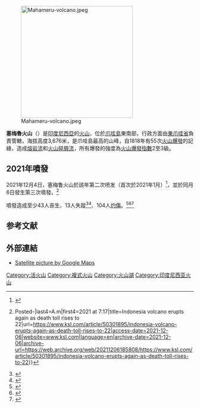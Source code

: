 {{Expand language|1=en|time=2021-12-07T16:36:05+00:00}}
{{Infobox mountain
| Name = 塞梅魯火山
| other_name = Gunung Semeru
| Photo = Semeru.jpg
| photo_caption = 塞梅魯火山（攝於1985年）
| elevation_m = 3,676
| elevation_ref = 
| prominence_m = 3,676
| prominence_ref = 
| map = Indonesia Java
| map_caption = 於[[爪哇島|爪哇島]]的位置
| label_position = 
| listing = 
| Location = {{INA}}[[爪哇島|爪哇島]]
| coordinates = {{coord|08|06|28|S|112|55|19|E|type:mountain_scale:100000_region:ID-JI|display=inline,title}}
| coordinates_ref = 
| topo = 
| Type = [[複式火山|複式火山]]
| volcanic_arc/belt = [[巽他島弧|巽他島弧]]／[[環太平洋火山帶|環太平洋火山帶]]
| age = 
| Last eruption = 2021年12月4日（持續）<ref name="Semeru volcano on Volcano Discovery">{{Cite news |url=https://www.volcanodiscovery.com/semeru.html |title=Semeru volcano |publisher=VolcanoDiscovery |date=2018-02-19 |accessdate=2021-12-08 |language=en |archive-date=2020-10-07 |archive-url=https://web.archive.org/web/20201007125303/https://www.volcanodiscovery.com/semeru.html }}</ref>
| First ascent = 不詳
| easiest_route = 步行
}}
[[File:Mahameru-volcano.jpeg|300px]]

'''塞梅魯火山'''（{{lang-id|Gunung Semeru}}）是[[印度尼西亞|印度尼西亞]]的[[火山|火山]]，位於[[爪哇島|爪哇島]]東南部，行政方面由[[東爪哇省|東爪哇省]]負責管轄，海拔高度3,676米，是爪哇島最高的山峰，自1818年有55次[[火山爆發|火山爆發]]的記綠，造成[[熔岩|熔岩流]]和[[火山碎屑流|火山碎屑流]]，所有爆發的強度為[[火山爆發指數|火山爆發指數]]2至3級。

== 2021年噴發 ==
2021年12月4日，塞梅鲁火山於該年第二次喷发（首次於2021年1月）<ref name=sfchron20211204>{{cite news |date=2021-12-04 |title=Indonesia's Semeru volcano erupts, spews huge ash cloud |url=https://www.sfchronicle.com/news/article/Indonesia-s-Semeru-volcano-erupts-spews-huge-ash-16674216.php |access-date=2021-12-04 |work=[[San_Francisco_Chronicle|San Francisco Chronicle]] |archive-date=2021-12-04 |archive-url=https://web.archive.org/web/20211204134421/https://www.sfchronicle.com/news/article/Indonesia-s-Semeru-volcano-erupts-spews-huge-ash-16674216.php }}</ref>，並於同月6日發生第三次噴發。<ref>{{Cite web|last=Kurniawan|first=Willy|last2=Adriansyah|first2=Tommy|last3=Dec. 6|first3=Reuters {{!}} Posted-|last4=A.m|first4=2021 at 7:17|title=Indonesia volcano erupts again as death toll rises to 22|url=https://www.ksl.com/article/50301895/indonesia-volcano-erupts-again-as-death-toll-rises-to-22|access-date=2021-12-06|website=www.ksl.com|language=en|archive-date=2021-12-06|archive-url=https://web.archive.org/web/20211206185808/https://www.ksl.com/article/50301895/indonesia-volcano-erupts-again-as-death-toll-rises-to-22}}</ref>

噴發造成至少43人丧生、13人失蹤<ref>{{Cite web|last=CNN|first=Mochamad Andri, Masrur Jamaluddin and Rhea Mogul|title=Volcano rescue workers dig through thick layers of hot ash in Indonesia after Mount Semeru erupts|url=https://www.cnn.com/2021/12/06/asia/indonesia-volcano-rescue-intl-hnk/index.html|access-date=2021-12-06|website=CNN|archive-date=2022-01-15|archive-url=https://web.archive.org/web/20220115120337/https://www.cnn.com/2021/12/06/asia/indonesia-volcano-rescue-intl-hnk/index.html}}</ref><ref>{{Cite news |url=https://www.cna.com.tw/news/aopl/202112070306.aspx |title=印尼火山噴發死亡增至34人 母女相擁罹難 |author=石秀娟 |publisher=中央通訊社 |date=2021-12-07 |accessdate=2021-12-08 |language=zh-hant |editor=陳惠珍 |archive-date=2021-12-07 |archive-url=https://web.archive.org/web/20211207163519/https://www.cna.com.tw/news/aopl/202112070306.aspx }}</ref>、104人[[灼傷|灼傷]]。<ref>{{Cite web|last=Media|first=Kompas Cyber|date=2021-12-05|title=Update Bencana Erupsi Gunung Semeru, 13 Korban Jiwa dan Evakuasi Terkendala Medan|url=https://regional.kompas.com/read/2021/12/05/120327078/update-bencana-erupsi-gunung-semeru-13-korban-jiwa-dan-evakuasi-terkendala|access-date=2021-12-05|website=KOMPAS.com|language=id|archive-date=2021-12-05|archive-url=https://web.archive.org/web/20211205052613/https://regional.kompas.com/read/2021/12/05/120327078/update-bencana-erupsi-gunung-semeru-13-korban-jiwa-dan-evakuasi-terkendala}}</ref><ref name="Aco">{{cite news |author1= |editor=Hasanudin Aco |title=Update Gunung Semeru Meletus: 1 Warga Meninggal, 3 Orang Masih Hilang, Puluhan Luka-luka |trans-title=Update on Mount Semeru Erupts: 1 Resident Dies, 3 People Still Missing, Dozens Injured |url=https://www.tribunnews.com/nasional/2021/12/04/update-gunung-semeru-meletus-1-warga-meninggal-3-orang-masih-hilang-puluhan-luka-luka |access-date=2021-12-04 |agency=Tribune News |date=2021-12-04 |language=id |archive-date=2021-12-04 |archive-url=https://web.archive.org/web/20211204140512/https://www.tribunnews.com/nasional/2021/12/04/update-gunung-semeru-meletus-1-warga-meninggal-3-orang-masih-hilang-puluhan-luka-luka }}</ref><ref name="CNA">{{Cite news |url=https://www.channelnewsasia.com/asia/indonesia-semeru-volcano-java-spews-ash-sky-2358461 |title=At least 1 dead after Indonesia's Semeru volcano erupts, dozens injured |date=2021-12-04 |publication-place=雅加達 |agency=[[Channel_News_Asia|Channel News Asia]] |language=en |access-date=2021-12-04 |archive-date=2021-12-04 |archive-url=https://web.archive.org/web/20211204141650/https://www.channelnewsasia.com/asia/indonesia-semeru-volcano-java-spews-ash-sky-2358461 }}</ref>

==参考文献==
{{reflist|30em}}

== 外部連結 ==
{{commons category|Semeru}}
* [http://maps.google.com/maps?ll=-8.110657,112.924690&spn=0.166014,0.234180&t=k&hl=en Satellite picture by Google Maps] {{Wayback|url=http://maps.google.com/maps?ll=-8.110657,112.924690&spn=0.166014,0.234180&t=k&hl=en |date=20111110053213 }}


{{印尼旅遊景點}}
[[Category:活火山|Category:活火山]]
[[Category:複式火山|Category:複式火山]]
[[Category:火山湖|Category:火山湖]]
[[Category:印度尼西亚火山|Category:印度尼西亚火山]]